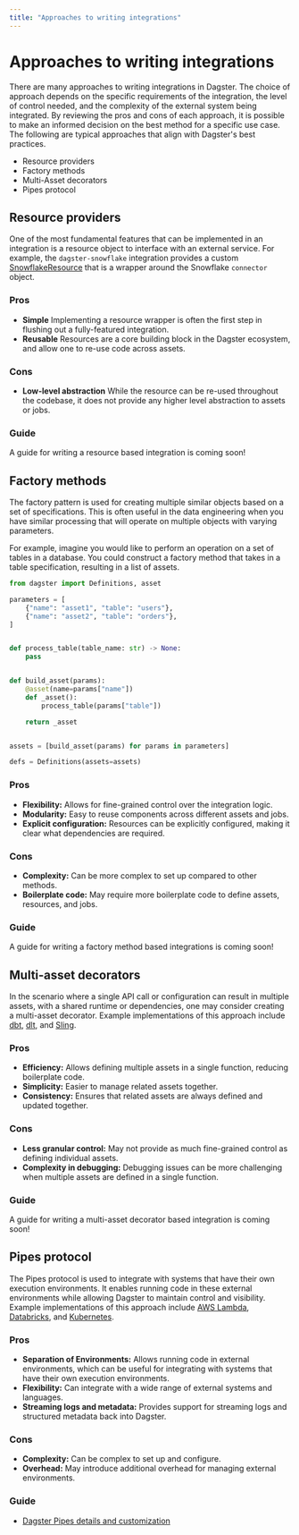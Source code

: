 ```yaml
---
title: "Approaches to writing integrations"
---
```


# Approaches to writing integrations

There are many approaches to writing integrations in Dagster. The choice of approach depends on the specific requirements of the integration, the level of control needed, and the complexity of the external system being integrated. By reviewing the pros and cons of each approach, it is possible to make an informed decision on the best method for a specific use case. The following are typical approaches that align with Dagster's best practices.

- Resource providers
- Factory methods
- Multi-Asset decorators
- Pipes protocol

## Resource providers

One of the most fundamental features that can be implemented in an integration is a resource object to interface with an external service. For example, the `dagster-snowflake` integration provides a custom [SnowflakeResource](https://github.com/dagster-io/dagster/blob/master/python_modules/libraries/dagster-snowflake/dagster_snowflake/resources.py) that is a wrapper around the Snowflake `connector` object.

### Pros

- **Simple** Implementing a resource wrapper is often the first step in flushing out a fully-featured integration.
- **Reusable** Resources are a core building block in the Dagster ecosystem, and allow one to re-use code across assets.

### Cons

- **Low-level abstraction** While the resource can be re-used throughout the codebase, it does not provide any higher level abstraction to assets or jobs.

### Guide

<Note>A guide for writing a resource based integration is coming soon!</Note>

## Factory methods

The factory pattern is used for creating multiple similar objects based on a set of specifications. This is often useful in the data engineering when you have similar processing that will operate on multiple objects with varying parameters.

For example, imagine you would like to perform an operation on a set of tables in a database. You could construct a factory method that takes in a table specification, resulting in a list of assets.

```python
from dagster import Definitions, asset

parameters = [
    {"name": "asset1", "table": "users"},
    {"name": "asset2", "table": "orders"},
]


def process_table(table_name: str) -> None:
    pass


def build_asset(params):
    @asset(name=params["name"])
    def _asset():
        process_table(params["table"])

    return _asset


assets = [build_asset(params) for params in parameters]

defs = Definitions(assets=assets)
```

### Pros

- **Flexibility:** Allows for fine-grained control over the integration logic.
- **Modularity:** Easy to reuse components across different assets and jobs.
- **Explicit configuration:** Resources can be explicitly configured, making it clear what dependencies are required.

### Cons

- **Complexity:** Can be more complex to set up compared to other methods.
- **Boilerplate code:** May require more boilerplate code to define assets, resources, and jobs.

### Guide

<Note>
  A guide for writing a factory method based integrations is coming soon!
</Note>

## Multi-asset decorators

In the scenario where a single API call or configuration can result in multiple assets, with a shared runtime or dependencies, one may consider creating a multi-asset decorator. Example implementations of this approach include [dbt](https://github.com/dagster-io/dagster/tree/master/python_modules/libraries/dagster-dbt), [dlt](https://github.com/dagster-io/dagster/tree/master/python_modules/libraries/dagster-embedded-elt/dagster_embedded_elt/dlt), and [Sling](https://github.com/dagster-io/dagster/tree/master/python_modules/libraries/dagster-embedded-elt/dagster_embedded_elt/sling).

### Pros

- **Efficiency:** Allows defining multiple assets in a single function, reducing boilerplate code.
- **Simplicity:** Easier to manage related assets together.
- **Consistency:** Ensures that related assets are always defined and updated together.

### Cons

- **Less granular control:** May not provide as much fine-grained control as defining individual assets.
- **Complexity in debugging:** Debugging issues can be more challenging when multiple assets are defined in a single function.

### Guide

<Note>
  A guide for writing a multi-asset decorator based integration is coming soon!
</Note>

## Pipes protocol

The Pipes protocol is used to integrate with systems that have their own execution environments. It enables running code in these external environments while allowing Dagster to maintain control and visibility. Example implementations of this approach include [AWS Lambda](https://github.com/dagster-io/dagster/tree/master/python_modules/libraries/dagster-aws/dagster_aws/pipes), [Databricks](https://github.com/dagster-io/dagster/blob/master/python_modules/libraries/dagster-databricks/dagster_databricks/pipes.py), and [Kubernetes](https://github.com/dagster-io/dagster/blob/master/python_modules/libraries/dagster-k8s/dagster_k8s/pipes.py).

### Pros

- **Separation of Environments:** Allows running code in external environments, which can be useful for integrating with systems that have their own execution environments.
- **Flexibility:** Can integrate with a wide range of external systems and languages.
- **Streaming logs and metadata:** Provides support for streaming logs and structured metadata back into Dagster.

### Cons

- **Complexity:** Can be complex to set up and configure.
- **Overhead:** May introduce additional overhead for managing external environments.

### Guide

- [Dagster Pipes details and customization](/concepts/dagster-pipes/dagster-pipes-details-and-customization)
